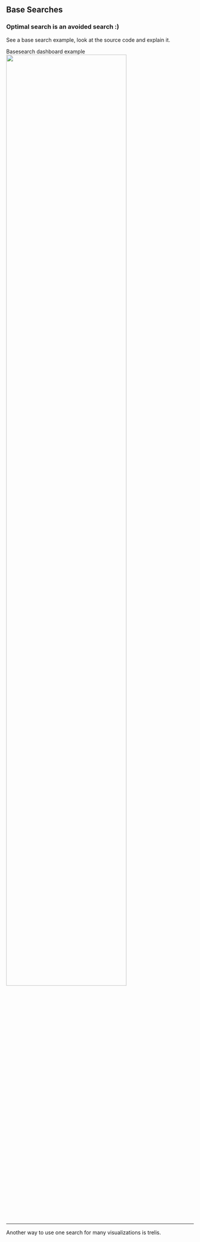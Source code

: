 
## Base Searches

### Optimal search is an avoided search :) 

See a base search example, look at the source code and explain it. 

 <Link to="basesearch" openInNewContext>Basesearch dashboard example</Link>

<img src="/static/app/splunk4champions2/images/base_search_dashboard.png" width="80%" />

----

Another way to use one search for many visualizations is trelis. 